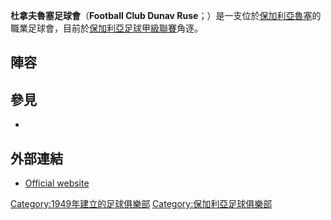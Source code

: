 {{Infobox football club
| clubname   = 杜拿夫
| image      = 
| fullname   = Football Club Dunav Ruse
| nickname   = Драконите (The Dragons)
| founded    = {{Start date and age|1949}}
| ground     = [[魯塞|魯塞]]，[[Gradski_Stadium_(Ruse)|Gradski Stadium]]
| capacity   = 19,960
| chairman   = Simeon Simeonov
| manager    = [[Veselin_Velikov|Veselin Velikov]]
| league     = [[保加利亞足球丙級聯賽|保加利亞足球丙級聯賽]]
| season     = 2019–20
| position   = 保甲，第 12 位（降班）
| website    = https://web.archive.org/web/20070430130458/http://fcdunav.com/
| pattern_la1=|pattern_b1=|pattern_ra1=|pattern_sh1=
| leftarm1=88DDEE|body1=88DDEE|rightarm1=88DDEE|shorts1=FFFFFF|socks1=FFFFFF
| pattern_la2=|pattern_b2=_thin_white_hoops|pattern_ra2=|pattern_sh2=
| leftarm2=000040|body2=000040|rightarm2=000040|shorts2=FFFFFF|socks2=000040
}}

'''杜拿夫魯塞足球會'''（'''Football Club Dunav Ruse'''；{{lang-bg|Футболен клуб Дунав Русе}}）是一支位於[[保加利亞|保加利亞]][[魯塞|魯塞]]的職業足球會，目前於[[保加利亞足球甲級聯賽|保加利亞足球甲級聯賽]]角逐。

== 陣容 ==
{{updated|2015年6月30日}}
{{Fs start}}
{{Fs player|no=1|nat=Bulgaria|name=Kristian Donchev|pos=GK}}
{{Fs player|no=4|nat=Bulgaria|name=Georgi Marinov|pos=FW}}
{{Fs player|no=7|nat=Bulgaria|name=[[Nikolay_Kolev_(footballer)|Nikolay Kolev]]|pos=DF}}
{{Fs player|no=8|nat=Bulgaria|name=[[Ivaylo_Radentsov|Ivaylo Radentsov]]|pos=MF}}
{{Fs player|no=9|nat=Bulgaria|name=[[Miroslav_Budinov|Miroslav Budinov]]|pos=FW}}
{{Fs player|no=10|nat=Bulgaria|name=[[Georgi_Chakarov|Georgi Chakarov]]|pos=MF}}
{{Fs player|no=11|nat=Bulgaria|name=[[Diyan_Dimov|Diyan Dimov]]|pos=MF|other=[[隊長|隊長]]}}
{{Fs player|no=12|nat=Bulgaria|name=Svetoslav Chitakov|pos=MF}}
{{Fs player|no=14|nat=Bulgaria|name=Nikolay Parnarov|pos=DF}}
{{Fs player|no=15|nat=Bulgaria|name=Lyuboslav Bulgurdzhiev|pos=DF}}
{{Fs player|no=16|nat=Bulgaria|name=Veselin Vasilev|pos=MF}}
{{Fs mid}}
{{Fs player|no=19|nat=Bulgaria|name=Dinko Stanchev|pos=MF}}
{{Fs player|no=20|nat=Bulgaria|name=Yordan Dimitrov|pos=FW}}
{{Fs player|no=22|nat=Bulgaria|name=[[Mihail_Milchev|Mihail Milchev]]|pos=DF}}
{{Fs player|no=28|nat=Bulgaria|name=[[Atanas_Atanasov_(footballer)|Atanas Atanasov]]|pos=DF}}
{{Fs player|no=33|nat=Bulgaria|name=Radosvet Hristov|pos=GK}}
{{Fs player|no=|nat=Bulgaria|name=Martin Lukov|pos=GK}}
{{Fs player|no=|nat=Bulgaria|name=[[Petar_Patev|Petar Patev]]|pos=DF}}
{{Fs player|no=|nat=Bulgaria|name=Mario Petkov|pos=DF}}
{{Fs player|no=|nat=Bulgaria|name=[[Deyan_Lozev|Deyan Lozev]]|pos=MF}}
{{Fs player|no=|nat=Bulgaria|name=Erik Pochanski|pos=MF}}
{{Fs player|no=|nat=Bulgaria|name=[[Yuliyan_Nenov|Yuliyan Nenov]]|pos=FW}}
{{Fs end}}

== 參見 ==
* {{cite book | last = Paytashev | first = Rumen | year = 2001 | title = Svetovna Futbolna Entsiklopediya | publisher = KK Trud | location = Sofia | isbn = 954-528-201-0 | language = bg | page = 126 }}

== 外部連結 ==
* [https://web.archive.org/web/20070430130458/http://fcdunav.com/ Official website]

[[Category:1949年建立的足球俱樂部|Category:1949年建立的足球俱樂部]]
[[Category:保加利亞足球俱樂部|Category:保加利亞足球俱樂部]]